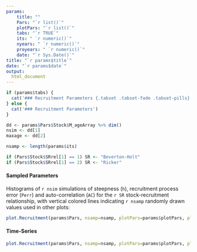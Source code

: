 ---
params: 
    title: ""
    Pars: "`r list()`"
    plotPars: "`r list()`"
    tabs: "`r TRUE`"
    its: " `r numeric()`"
    nyears: " `r numeric()`"
    proyears: " `r numeric()`"
    date: "`r Sys.Date()`"
title: "`r params$title`"
date: "`r params$date`"
output:
  html_document
---


```{r, echo=FALSE, results="asis"}
if (params$tabs) {
  cat('### Recruitment Parameters {.tabset .tabset-fade .tabset-pills}' )
} else {
  cat('### Recruitment Parameters')
}

dd <- params$Pars$Stock$M_ageArray %>% dim()
nsim <- dd[1]
maxage <- dd[2]

nsamp <- length(params$its)

if (Pars$Stock$SRrel[1] == 1) SR <- "Beverton-Holt"
if (Pars$Stock$SRrel[1] == 2) SR <- "Ricker"

```

#### Sampled Parameters 
Histograms of `r nsim` simulations of steepness (`h`), recruitment process error (`Perr`) and auto-correlation (`AC`) for the `r SR` stock-recruitment relationship, with vertical colored lines indicating `r nsamp` randomly drawn values used in other plots:

```{r, echo=FALSE}
plot.Recruitment(params$Pars, nsamp=nsamp, plotPars=params$plotPars, plot.num=1)
```

#### Time-Series

```{r, echo=FALSE}
plot.Recruitment(params$Pars, nsamp=nsamp, plotPars=params$plotPars, plot.num=2)
```

